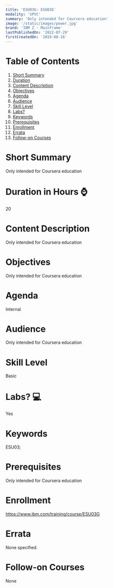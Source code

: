 ```yaml
---
title: 'ESU03G: ESU03G'
modality: 'SPVC'
summary: 'Only intended for Coursera education'
image: '/static/images/power.jpg'
brand: 'IBM Z - Mainframe'
lastPublishedOn: '2022-07-29'
firstCreatedOn: '2019-08-16'
---
```

# Table of Contents
1.  [Short Summary](#short-summary)
2.  [Duration](#duration-in-hours-)
3.  [Content Description](#content-description)
4.  [Objectives](#objectives)
5.  [Agenda](#agenda)
6.  [Audience](#audience)
7.  [Skill Level](#skill-level)
8.  [Labs?](#labs-)
9.  [Keywords](#keywords)
10. [Prerequisites](#prerequisites)
11. [Enrollment](#enrollment)
12. [Errata](#errata)
13. [Follow-on Courses](#follow-on-courses)

# Short Summary
Only intended for Coursera education

# Duration in Hours ⌚
20

# Content Description
Only intended for Coursera education



# Objectives
Only intended for Coursera education



# Agenda
Internal



# Audience
Only intended for Coursera education



# Skill Level
Basic               

# Labs? 💻
Yes

# Keywords
ESU03;

# Prerequisites
Only intended for Coursera education



# Enrollment
https://www.ibm.com/training/course/ESU03G

# Errata
None specified.

# Follow-on Courses
None

